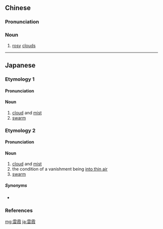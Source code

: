 {{also|云霞}}
==Chinese==
{{zh-forms|s=云霞}}

===Pronunciation===
{{zh-pron
|m=yúnxiá
|c=wan4 haa4
|mn=qz,tp,xm:hûn-hâ/kh:hûn-hê/zz:hûn-hêe
|cat=noun
}}

===Noun===
{{zh-noun}}

# [[rosy]] [[cloud]]s

----

==Japanese==

===Etymology 1===
{{ja-kanjitab|うん|か|yomi=o}}

====Pronunciation====
{{ja-pron|yomi=o|うんか|acc=1|acc_ref=DJR}}

====Noun====
{{ja-noun|うんか}}

# [[cloud]] and [[mist]]
# [[swarm]]

===Etymology 2===
{{ja-kanjitab|くも|かすみ|yomi=k}}

====Pronunciation====
{{ja-pron|yomi=k|くもかすみ|acc=1|acc_ref=DJR}}

====Noun====
{{ja-noun|くもかすみ}}

# [[cloud]] and [[mist]]
# the condition of a vanishment being [[into thin air]]
# [[swarm]]

=====Synonyms=====
* {{sense|the condition of a vanishment being into thin air}} {{ja-r|雲を霞|くも を かすみ}}

===References===
<references/>

[[mg:雲霞]]
[[ja:雲霞]]